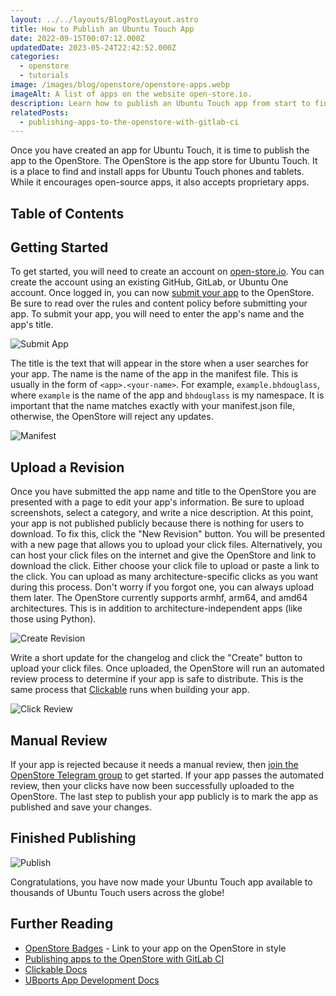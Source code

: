 ```yaml
---
layout: ../../layouts/BlogPostLayout.astro
title: How to Publish an Ubuntu Touch App
date: 2022-09-15T00:07:12.000Z
updatedDate: 2023-05-24T22:42:52.000Z
categories:
  - openstore
  - tutorials
image: /images/blog/openstore/openstore-apps.webp
imageAlt: A list of apps on the website open-store.io.
description: Learn how to publish an Ubuntu Touch app from start to finish.
relatedPosts:
  - publishing-apps-to-the-openstore-with-gitlab-ci
---
```

Once you have created an app for Ubuntu Touch, it is time to publish the app to
the OpenStore. The OpenStore is the app store for Ubuntu Touch. It is a place
to find and install apps for Ubuntu Touch phones and tablets. While it encourages
open-source apps, it also accepts proprietary apps.

## Table of Contents

## Getting Started

<NewsletterForm />

To get started, you will need to create an account on [open-store.io](https://open-store.io/login).
You can create the account using an existing GitHub, GitLab, or Ubuntu One account.
Once logged in, you can now [submit your app](https://open-store.io/submit) to the OpenStore.
Be sure to read over the rules and content policy before submitting your app.
To submit your app, you will need to enter the app's name and the app's title.

![Submit App](/images/blog/openstore/submit-tutorial/submit.webp)

The title is the text that will appear in the store when a user searches for your
app. The name is the name of the app in the manifest file. This is usually in the
form of `<app>.<your-name>`. For example, `example.bhdouglass`, where `example`
is the name of the app and `bhdouglass` is my namespace. It is important that
the name matches exactly with your manifest.json file, otherwise, the OpenStore will
reject any updates.

![Manifest](/images/blog/openstore/submit-tutorial/manifest.webp)

<Donate />

## Upload a Revision

Once you have submitted the app name and title to the OpenStore you are presented
with a page to edit your app's information. Be sure to upload screenshots, select
a category, and write a nice description. At this point, your app is not published
publicly because there is nothing for users to download. To fix this, click
the "New Revision" button. You will be presented with a new page that allows you
to upload your click files. Alternatively, you can host your click files on the internet
and give the OpenStore and link to download the click. Either choose your click file
to upload or paste a link to the click. You can upload as many architecture-specific
clicks as you want during this process. Don't worry if you forgot one, you can always
upload them later. The OpenStore currently supports armhf, arm64, and amd64 architectures.
This is in addition to architecture-independent apps (like those using Python).

![Create Revision](/images/blog/openstore/submit-tutorial/create-revision.webp)

Write a short update for the changelog and click the "Create" button to upload
your click files. Once uploaded, the OpenStore will run an automated review
process to determine if your app is safe to distribute. This is the same process
that [Clickable](https://clickable-ut.dev/) runs when building your app.

![Click Review](/images/blog/openstore/submit-tutorial/click-review.webp)

## Manual Review

If your app is rejected because it needs a manual review, then
[join the OpenStore Telegram group](https://open-store.io/telegram) to get started.
If your app passes the automated review, then your clicks have now been successfully
uploaded to the OpenStore. The last step to publish your app publicly is to mark
the app as published and save your changes.

## Finished Publishing

![Publish](/images/blog/openstore/submit-tutorial/publish.webp)

Congratulations, you have now made your Ubuntu Touch app available to thousands
of Ubuntu Touch users across the globe!

## Further Reading

- [OpenStore Badges](../openstore-badges/) - Link to your app on the OpenStore in style
- [Publishing apps to the OpenStore with GitLab CI](../publishing-apps-to-the-openstore-with-gitlab-ci/)
- [Clickable Docs](https://clickable-ut.dev/en/latest/)
- [UBports App Development Docs](https://docs.ubports.com/en/latest/appdev/index.html)
